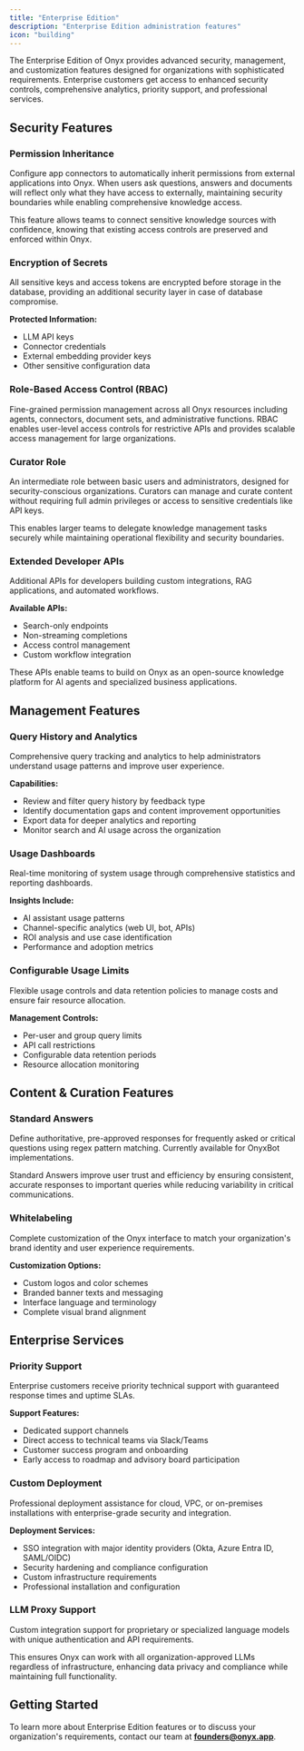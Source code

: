 ```yaml
---
title: "Enterprise Edition"
description: "Enterprise Edition administration features"
icon: "building"
---
```


The Enterprise Edition of Onyx provides advanced security, management,
and customization features designed for organizations with sophisticated requirements.
Enterprise customers get access to enhanced security controls, comprehensive analytics, priority support,
and professional services.

## Security Features

### **Permission Inheritance**

Configure app connectors to automatically inherit permissions from external applications into Onyx.
When users ask questions, answers and documents will reflect only what they have access to externally,
maintaining security boundaries while enabling comprehensive knowledge access.

This feature allows teams to connect sensitive knowledge sources with confidence,
knowing that existing access controls are preserved and enforced within Onyx.

### **Encryption of Secrets**

All sensitive keys and access tokens are encrypted before storage in the database,
providing an additional security layer in case of database compromise.

**Protected Information:**
- LLM API keys
- Connector credentials
- External embedding provider keys
- Other sensitive configuration data

### **Role-Based Access Control (RBAC)**

Fine-grained permission management across all Onyx resources including agents, connectors, document sets,
and administrative functions.
RBAC enables user-level access controls for restrictive APIs and provides scalable access management for large
organizations.

### **Curator Role**

An intermediate role between basic users and administrators, designed for security-conscious organizations.
Curators can manage and curate content without requiring full admin privileges or access to sensitive credentials like
API keys.

This enables larger teams to delegate knowledge management tasks securely while maintaining operational flexibility and
security boundaries.

### **Extended Developer APIs**

Additional APIs for developers building custom integrations, RAG applications, and automated workflows.

**Available APIs:**
- Search-only endpoints
- Non-streaming completions
- Access control management
- Custom workflow integration

These APIs enable teams to build on Onyx as an open-source knowledge platform for AI agents and specialized business
applications.

## Management Features

### **Query History and Analytics**

Comprehensive query tracking and analytics to help administrators understand usage patterns and improve user experience.

**Capabilities:**
- Review and filter query history by feedback type
- Identify documentation gaps and content improvement opportunities
- Export data for deeper analytics and reporting
- Monitor search and AI usage across the organization

### **Usage Dashboards**

Real-time monitoring of system usage through comprehensive statistics and reporting dashboards.

**Insights Include:**
- AI assistant usage patterns
- Channel-specific analytics (web UI, bot, APIs)
- ROI analysis and use case identification
- Performance and adoption metrics

### **Configurable Usage Limits**

Flexible usage controls and data retention policies to manage costs and ensure fair resource allocation.

**Management Controls:**
- Per-user and group query limits
- API call restrictions
- Configurable data retention periods
- Resource allocation monitoring

## Content & Curation Features

### **Standard Answers**

Define authoritative, pre-approved responses for frequently asked or critical questions using regex pattern matching.
Currently available for OnyxBot implementations.

Standard Answers improve user trust and efficiency by ensuring consistent,
accurate responses to important queries while reducing variability in critical communications.

### **Whitelabeling**

Complete customization of the Onyx interface to match your organization's brand identity and user experience
requirements.

**Customization Options:**
- Custom logos and color schemes
- Branded banner texts and messaging
- Interface language and terminology
- Complete visual brand alignment

## Enterprise Services

### **Priority Support**

Enterprise customers receive priority technical support with guaranteed response times and uptime SLAs.

**Support Features:**
- Dedicated support channels
- Direct access to technical teams via Slack/Teams
- Customer success program and onboarding
- Early access to roadmap and advisory board participation

### **Custom Deployment**

Professional deployment assistance for cloud, VPC,
or on-premises installations with enterprise-grade security and integration.

**Deployment Services:**
- SSO integration with major identity providers (Okta, Azure Entra ID, SAML/OIDC)
- Security hardening and compliance configuration
- Custom infrastructure requirements
- Professional installation and configuration

### **LLM Proxy Support**

Custom integration support for proprietary or specialized language models with unique authentication and API
requirements.

This ensures Onyx can work with all organization-approved LLMs regardless of infrastructure,
enhancing data privacy and compliance while maintaining full functionality.

## Getting Started

To learn more about Enterprise Edition features or to discuss your organization's requirements,
contact our team at **founders@onyx.app**.
